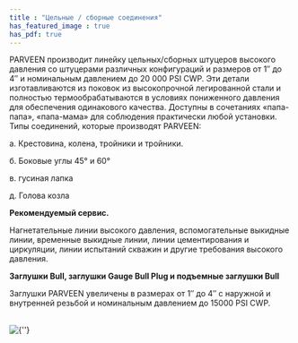 ```yaml
---
title : "Цельные / сборные соединения"
has_featured_image : true
has_pdf: true
---
```


PARVEEN производит линейку цельных/сборных штуцеров высокого давления со штуцерами различных конфигураций и размеров от 1″ до 4″ и номинальным давлением до 20 000 PSI CWP. Эти детали изготавливаются из поковок из высокопрочной легированной стали и полностью термообрабатываются в условиях пониженного давления для обеспечения одинакового качества. Доступны в сочетаниях «папа-папа», «папа-мама» для соблюдения практически любой установки. Типы соединений, которые производят PARVEEN:

а. Крестовина, колена, тройники и тройники.

б. Боковые углы 45° и 60°

в. гусиная лапка

д. Голова козла

**Рекомендуемый сервис.**

Нагнетательные линии высокого давления, вспомогательные выкидные линии, временные выкидные линии, линии цементирования и циркуляции, линии испытаний скважин и другие требования высокого давления.

**Заглушки Bull, заглушки Gauge Bull Plug и подъемные заглушки Bull**

Заглушки PARVEEN увеличены в размерах от 1″ до 4″ с наружной и внутренней резьбой и номинальным давлением до 15000 PSI CWP.

<br />
<Image src={image} alt={''} />